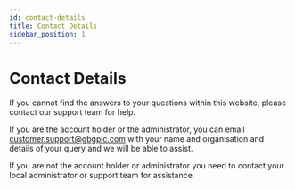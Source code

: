 ```yaml
---
id: contact-details
title: Contact Details
sidebar_position: 1
---
```


# Contact Details

If you cannot find the answers to your questions within this website, please contact our support team for help. 

If you are the account holder or the administrator, you can email [customer.support@gbgplc.com](mailto\:customer.support@gbgplc.com) with your name and organisation and details of your query and we will be able to assist. 

If you are not the account holder or administrator you need to contact your local administrator or support team for assistance. 
